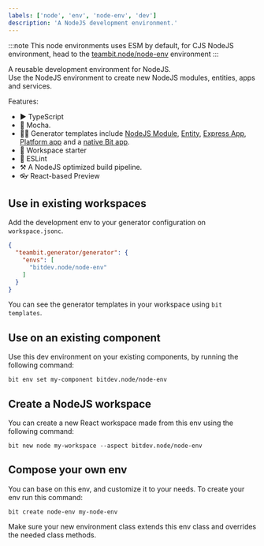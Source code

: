 ```yaml
---
labels: ['node', 'env', 'node-env', 'dev']
description: 'A NodeJS development environment.'
---
```



:::note
This node environments uses ESM by default, for CJS NodeJS environment, head to the [teambit.node/node-env](https://bit.cloud/teambit/node/node-env) environment
:::

A reusable development environment for NodeJS.  
Use the NodeJS environment to create new NodeJS modules, entities, apps and services.

Features:
- ▶️ TypeScript
- 🧪 Mocha.
- 🧑‍💻 Generator templates include [NodeJS Module](/), [Entity](/), [Express App](/), [Platform app](/) and a [native Bit app](/).
- 🚀 Workspace starter
- 🦋 ESLint
- ⚒️ A NodeJS optimized build pipeline.
- 👓 React-based Preview

## Use in existing workspaces

Add the development env to your generator configuration on `workspace.jsonc`.

```json
{
  "teambit.generator/generator": {
    "envs": [
      "bitdev.node/node-env"
    ]
  }
}
```

You can see the generator templates in your workspace using `bit templates`.

## Use on an existing component

Use this dev environment on your existing components, by running the following command: 

```
bit env set my-component bitdev.node/node-env
```


## Create a NodeJS workspace

You can create a new React workspace made from this env using the following command:

```
bit new node my-workspace --aspect bitdev.node/node-env
```

## Compose your own env

You can base on this env, and customize it to your needs. To create your env run this command:
```
bit create node-env my-node-env
```

Make sure your new environment class extends this env class and overrides the needed class methods.


